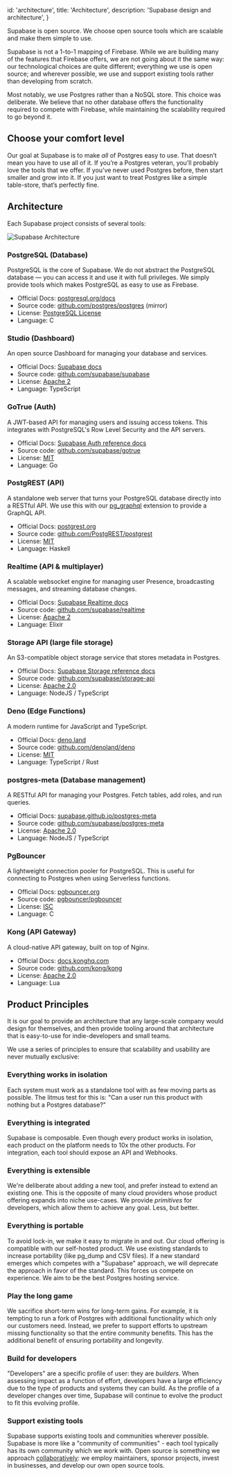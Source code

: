 
  id: 'architecture',
  title: 'Architecture',
  description: 'Supabase design and architecture',
}

Supabase is open source. We choose open source tools which are scalable and make them simple to use.

Supabase is not a 1-to-1 mapping of Firebase. While we are building many of the features that Firebase offers, we are not going about it the same way:
our technological choices are quite different; everything we use is open source; and wherever possible, we use and support existing tools rather than developing from scratch.

Most notably, we use Postgres rather than a NoSQL store. This choice was deliberate. We believe that no other database offers the functionality required to compete with Firebase, while maintaining the scalability required to go beyond it.

## Choose your comfort level

Our goal at Supabase is to make _all_ of Postgres easy to use. That doesn’t mean you have to use all of it. If you’re a Postgres veteran, you’ll probably love the tools that we offer. If you’ve never used Postgres before, then start smaller and grow into it. If you just want to treat Postgres like a simple table-store, that’s perfectly fine.

## Architecture

Each Supabase project consists of several tools:

![Supabase Architecture](/docs/img/supabase-architecture.png)

### PostgreSQL (Database)

PostgreSQL is the core of Supabase. We do not abstract the PostgreSQL database — you can access it and use it with full privileges. We simply provide tools which makes PostgreSQL as easy to use as Firebase.

- Official Docs: [postgresql.org/docs](https://www.postgresql.org/docs/current/index.html)
- Source code: [github.com/postgres/postgres](https://github.com/postgres/postgres) (mirror)
- License: [PostgreSQL License](https://www.postgresql.org/about/licence/)
- Language: C

### Studio (Dashboard)

An open source Dashboard for managing your database and services.

- Official Docs: [Supabase docs](/docs)
- Source code: [github.com/supabase/supabase](https://github.com/supabase/supabase/tree/master/apps/studio)
- License: [Apache 2](https://github.com/supabase/supabase/blob/master/LICENSE)
- Language: TypeScript

### GoTrue (Auth)

A JWT-based API for managing users and issuing access tokens. This integrates with PostgreSQL's Row Level Security and the API servers.

- Official Docs: [Supabase Auth reference docs](/docs/reference/auth)
- Source code: [github.com/supabase/gotrue](https://github.com/supabase/gotrue)
- License: [MIT](https://github.com/supabase/gotrue/blob/master/LICENSE)
- Language: Go

### PostgREST (API)

A standalone web server that turns your PostgreSQL database directly into a RESTful API.
We use this with our [pg_graphql](https://github.com/supabase/pg_graphql) extension to provide a GraphQL API.

- Official Docs: [postgrest.org](https://postgrest.org/)
- Source code: [github.com/PostgREST/postgrest](https://github.com/PostgREST/postgrest)
- License: [MIT](https://github.com/PostgREST/postgrest/blob/main/LICENSE)
- Language: Haskell

### Realtime (API & multiplayer)

A scalable websocket engine for managing user Presence, broadcasting messages, and streaming database changes.

- Official Docs: [Supabase Realtime docs](/docs/guides/realtime)
- Source code: [github.com/supabase/realtime](https://github.com/supabase/realtime)
- License: [Apache 2](https://github.com/supabase/realtime/blob/main/LICENSE)
- Language: Elixir

### Storage API (large file storage)

An S3-compatible object storage service that stores metadata in Postgres.

- Official Docs: [Supabase Storage reference docs](/docs/reference/storage)
- Source code: [github.com/supabase/storage-api](https://github.com/supabase/storage-api)
- License: [Apache 2.0](https://github.com/supabase/storage-api/blob/master/LICENSE)
- Language: NodeJS / TypeScript

### Deno (Edge Functions)

A modern runtime for JavaScript and TypeScript.

- Official Docs: [deno.land](https://deno.land/)
- Source code: [github.com/denoland/deno](https://github.com/denoland/deno)
- License: [MIT](https://github.com/denoland/deno/blob/main/LICENSE.md)
- Language: TypeScript / Rust

### postgres-meta (Database management)

A RESTful API for managing your Postgres. Fetch tables, add roles, and run queries.

- Official Docs: [supabase.github.io/postgres-meta](https://supabase.github.io/postgres-meta/)
- Source code: [github.com/supabase/postgres-meta](https://github.com/supabase/postgres-meta)
- License: [Apache 2.0](https://github.com/supabase/postgres-meta/blob/master/LICENSE)
- Language: NodeJS / TypeScript

### PgBouncer

A lightweight connection pooler for PostgreSQL. This is useful for connecting to Postgres when using Serverless functions.

- Official Docs: [pgbouncer.org](http://www.pgbouncer.org/)
- Source code: [pgbouncer/pgbouncer](https://github.com/pgbouncer/pgbouncer)
- License: [ISC](https://github.com/pgbouncer/pgbouncer/blob/master/COPYRIGHT)
- Language: C

### Kong (API Gateway)

A cloud-native API gateway, built on top of Nginx.

- Official Docs: [docs.konghq.com](https://docs.konghq.com/)
- Source code: [github.com/kong/kong](https://github.com/kong/kong)
- License: [Apache 2.0](https://github.com/Kong/kong/blob/master/LICENSE)
- Language: Lua

## Product Principles

It is our goal to provide an architecture that any large-scale company would design for themselves,
and then provide tooling around that architecture that is easy-to-use for indie-developers and small teams.

We use a series of principles to ensure that scalability and usability are never mutually exclusive:

### Everything works in isolation

Each system must work as a standalone tool with as few moving parts as possible.
The litmus test for this is: "Can a user run this product with nothing but a Postgres database?"

### Everything is integrated

Supabase is composable. Even though every product works in isolation, each product on the platform needs to 10x the other products.
For integration, each tool should expose an API and Webhooks.

### Everything is extensible

We're deliberate about adding a new tool, and prefer instead to extend an existing one.
This is the opposite of many cloud providers whose product offering expands into niche use-cases. We provide _primitives_ for developers, which allow them to achieve any goal.
Less, but better.

### Everything is portable

To avoid lock-in, we make it easy to migrate in and out. Our cloud offering is compatible with our self-hosted product.
We use existing standards to increase portability (like pg_dump and CSV files). If a new standard emerges which competes with a "Supabase" approach, we will deprecate the approach in favor of the standard.
This forces us compete on experience. We aim to be the best Postgres hosting service.

### Play the long game

We sacrifice short-term wins for long-term gains. For example, it is tempting to run a fork of Postgres with additional functionality which only our customers need.
Instead, we prefer to support efforts to upstream missing functionality so that the entire community benefits. This has the additional benefit of ensuring portability and longevity.

### Build for developers

"Developers" are a specific profile of user: they are _builders_.
When assessing impact as a function of effort, developers have a large efficiency due to the type of products and systems they can build.
As the profile of a developer changes over time, Supabase will continue to evolve the product to fit this evolving profile.

### Support existing tools

Supabase supports existing tools and communities wherever possible. Supabase is more like a "community of communities" - each tool typically has its own community which we work with.
Open source is something we approach [collaboratively](https://supabase.com/blog/supabase-series-b#giving-back): we employ maintainers, sponsor projects, invest in businesses, and develop our own open source tools.


